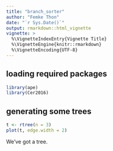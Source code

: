 ---
title: "branch_sorter"
author: "Femke Thon"
date: "`r Sys.Date()`"
output: rmarkdown::html_vignette
vignette: >
  %\VignetteIndexEntry{Vignette Title}
  %\VignetteEngine{knitr::rmarkdown}
  %\VignetteEncoding{UTF-8}
---

## loading required packages
```{r}
library(ape)
library(Cer2016)
```

## generating some trees
```{r}
t <- rtree(n = 3)
plot(t, edge.width = 2)
```
We've got a tree.
